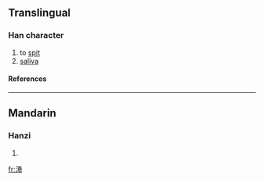 ==Translingual==
===Han character===
{{Han char|rn=85|rad=水|as=08|sn=11|four=|canj=水竹十一 (EHJM)}}
# to [[spit]]
# [[saliva]]
====References====
{{Han ref|kx=0628.140|dkj=17596|dj=1030.060|hdz=31651.050|uh=6DB6|ud=28086}}

----
==Mandarin==
===Hanzi===
{{cmn-hanzi|pin=[[dòng]] (dong4), [[tuō]] (tuo1)|wg=tung<sup>4</sup>, t'o<sup>1</sup>}}
# {{defn|Mandarin}}

[[fr:涶]]